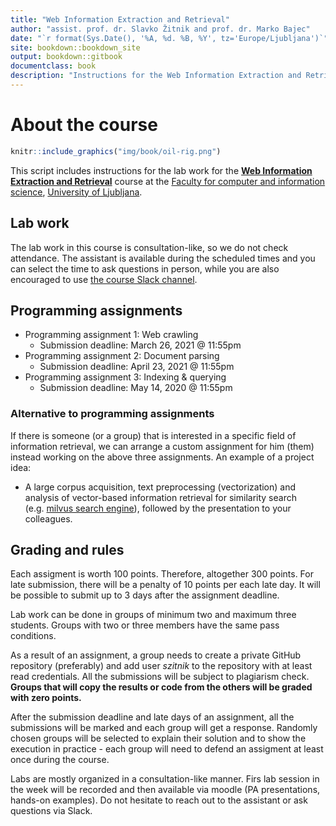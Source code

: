 ```yaml
--- 
title: "Web Information Extraction and Retrieval"
author: "assist. prof. dr. Slavko Žitnik and prof. dr. Marko Bajec"
date: "`r format(Sys.Date(), '%A, %d. %B, %Y', tz='Europe/Ljubljana')`"
site: bookdown::bookdown_site
output: bookdown::gitbook
documentclass: book
description: "Instructions for the Web Information Extraction and Retrieval course labs"
---
```


# About the course {-}

```r
knitr::include_graphics("img/book/oil-rig.png")
```

This script includes instructions for the lab work for the [**Web Information Extraction and Retrieval**](https://ucilnica.fri.uni-lj.si/course/view.php?id=284) course at the [Faculty for computer and information science](http://www.fri.uni-lj.si/), [University of Ljubljana](http://www.uni-lj.si/).

## Lab work {-}

The lab work in this course is consultation-like, so we do not check attendance. The assistant is available during the scheduled times and you can select the time to ask questions in person, while you are also encouraged to use [the course Slack channel](https://wierfri.slack.com).


## Programming assignments {-}

* Programming assignment 1: Web crawling
    * Submission deadline: March 26, 2021 @ 11:55pm
  
* Programming assignment 2: Document parsing
    * Submission deadline: April 23, 2021 @ 11:55pm
  
* Programming assignment 3: Indexing & querying
    * Submission deadline: May 14, 2020 @ 11:55pm
    
### Alternative to programming assignments {-}   
If there is someone (or a group) that is interested in a specific field of information retrieval, we can arrange a custom assignment for him (them) instead working on the above three assignments. An example of a project idea:

* A large corpus acquisition, text preprocessing (vectorization) and analysis of vector-based information retrieval for similarity search (e.g. [milvus search engine](https://milvus.io/)), followed by the presentation to your colleagues.

## Grading and rules {-}

Each assigment is worth 100 points. Therefore, altogether 300 points. For late submission, there will be a penalty of 10 points per each late day. It will be possible to submit up to 3 days after the assignment deadline.

Lab work can be done in groups of minimum two and maximum three students. Groups with two or three members have the same pass conditions.

As a result of an assignment, a group needs to create a private GitHub repository (preferably) and add user *szitnik* to the repository with at least read credentials. All the submissions will be subject to plagiarism check. **Groups that will copy the results or code from the others will be graded with zero points.**

After the submission deadline and late days of an assignment, all the submissions will be marked and each group will get a response. Randomly chosen groups will be selected to explain their solution and to show the execution in practice - each group will need to defend an assigment at least once during the course.

Labs are mostly organized in a consultation-like manner. Firs lab session in the week will be recorded and then available via moodle (PA presentations, hands-on examples). Do not hesitate to reach out to the assistant or ask questions via Slack. 
